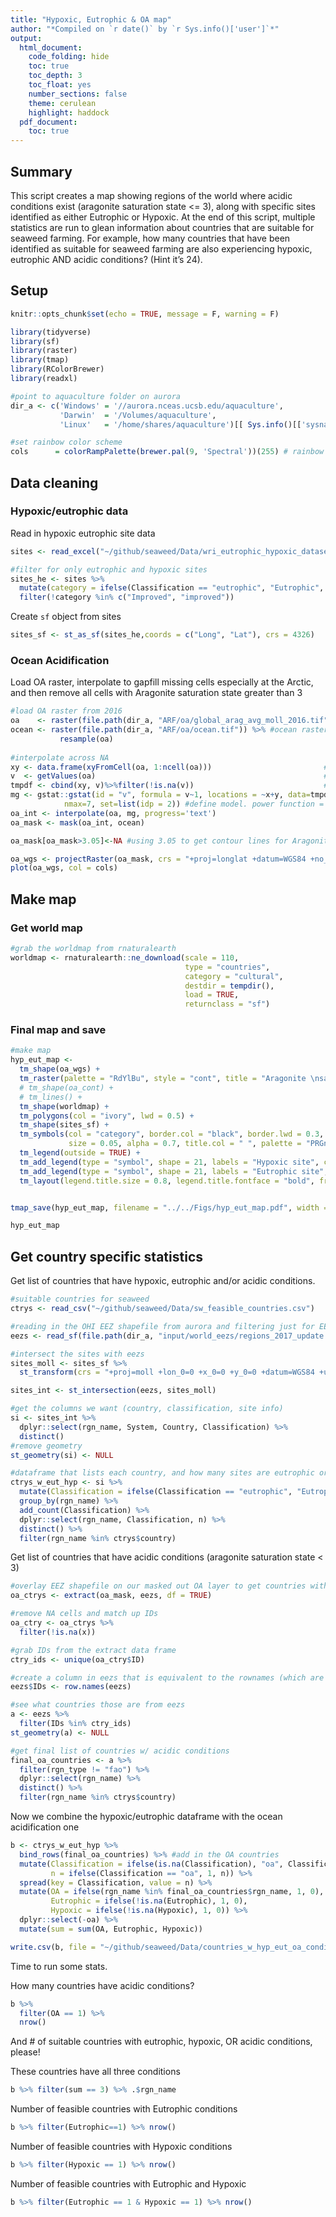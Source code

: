 ```yaml
---
title: "Hypoxic, Eutrophic & OA map"
author: "*Compiled on `r date()` by `r Sys.info()['user']`*"
output: 
  html_document:
    code_folding: hide
    toc: true
    toc_depth: 3
    toc_float: yes
    number_sections: false
    theme: cerulean
    highlight: haddock
  pdf_document:
    toc: true
---
```


## Summary

This script creates a map showing regions of the world where acidic conditions exist (aragonite saturation state <= 3), along with specific sites identified as either Eutrophic or Hypoxic. At the end of this script, multiple statistics are run to glean information about countries that are suitable for seaweed farming. For example, how many countries that have been identified as suitable for seaweed farming are also experiencing hypoxic, eutrophic AND acidic conditions? (Hint it's 24).

## Setup

```r
knitr::opts_chunk$set(echo = TRUE, message = F, warning = F)

library(tidyverse)
library(sf)
library(raster)
library(tmap)
library(RColorBrewer)
library(readxl)

#point to aquaculture folder on aurora
dir_a <- c('Windows' = '//aurora.nceas.ucsb.edu/aquaculture',
           'Darwin'  = '/Volumes/aquaculture',    
           'Linux'   = '/home/shares/aquaculture')[[ Sys.info()[['sysname']] ]]

#set rainbow color scheme
cols      = colorRampPalette(brewer.pal(9, 'Spectral'))(255) # rainbow color scheme
```


## Data cleaning

### Hypoxic/eutrophic data

Read in hypoxic eutrophic site data

```r
sites <- read_excel("~/github/seaweed/Data/wri_eutrophic_hypoxic_dataset_2011-03.xls")

#filter for only eutrophic and hypoxic sites
sites_he <- sites %>%
  mutate(category = ifelse(Classification == "eutrophic", "Eutrophic", Classification)) %>%
  filter(!category %in% c("Improved", "improved"))
```

Create `sf` object from sites

```r
sites_sf <- st_as_sf(sites_he,coords = c("Long", "Lat"), crs = 4326) 
```

### Ocean Acidification

Load OA raster, interpolate to gapfill missing cells especially at the Arctic, and then remove all cells with Aragonite saturation state greater than 3

```r
#load OA raster from 2016
oa    <- raster(file.path(dir_a, "ARF/oa/global_arag_avg_moll_2016.tif")) 
ocean <- raster(file.path(dir_a, "ARF/oa/ocean.tif")) %>% #ocean raster at 1km touse for mask
           resample(oa)
  
#interpolate across NA
xy <- data.frame(xyFromCell(oa, 1:ncell(oa)))                         #get xy coords into dataframe
v  <- getValues(oa)                                                   #get cell values 
tmpdf <- cbind(xy, v)%>%filter(!is.na(v))                             #create dataframe of x,y, and values. remove NAs (throws error since these are cells we are interpolating over)
mg <- gstat::gstat(id = "v", formula = v~1, locations = ~x+y, data=tmpdf,
            nmax=7, set=list(idp = 2)) #define model. power function = 2, this is default for idw models
oa_int <- interpolate(oa, mg, progress='text')  
oa_mask <- mask(oa_int, ocean)

oa_mask[oa_mask>3.05]<-NA #using 3.05 to get contour lines for Aragonite values at 3

oa_wgs <- projectRaster(oa_mask, crs = "+proj=longlat +datum=WGS84 +no_defs")
plot(oa_wgs, col = cols)
```

## Make map

### Get world map

```r
#grab the worldmap from rnaturalearth
worldmap <- rnaturalearth::ne_download(scale = 110,
                                       type = "countries",
                                       category = "cultural",
                                       destdir = tempdir(),
                                       load = TRUE,
                                       returnclass = "sf")
```

### Final map and save

```r
#make map
hyp_eut_map <- 
  tm_shape(oa_wgs) +
  tm_raster(palette = "RdYlBu", style = "cont", title = "Aragonite \nsaturation state") +
  # tm_shape(oa_cont) +
  # tm_lines() +
  tm_shape(worldmap) +
  tm_polygons(col = "ivory", lwd = 0.5) +
  tm_shape(sites_sf) +
  tm_symbols(col = "category", border.col = "black", border.lwd = 0.3, 
             size = 0.05, alpha = 0.7, title.col = " ", palette = "PRGn", legend.col.show = FALSE) +
  tm_legend(outside = TRUE) +
  tm_add_legend(type = "symbol", shape = 21, labels = "Hypoxic site", col = "#AF8DC3", size = 0.4) +
  tm_add_legend(type = "symbol", shape = 21, labels = "Eutrophic site", col = "#7FBF7B", size = 0.4) +
  tm_layout(legend.title.size = 0.8, legend.title.fontface = "bold", frame = F) 


tmap_save(hyp_eut_map, filename = "../../Figs/hyp_eut_map.pdf", width = 6, height = 2.5, units = "in")

hyp_eut_map
```


## Get country specific statistics

Get list of countries that have hypoxic, eutrophic and/or acidic conditions. 

```r
#suitable countries for seaweed
ctrys <- read_csv("~/github/seaweed/Data/sw_feasible_countries.csv")

#reading in the OHI EEZ shapefile from aurora and filtering just for EEZs while removing Antarctica
eezs <- read_sf(file.path(dir_a, "input/world_eezs/regions_2017_update.shp"), quiet = T) 

#intersect the sites with eezs
sites_moll <- sites_sf %>%
  st_transform(crs = "+proj=moll +lon_0=0 +x_0=0 +y_0=0 +datum=WGS84 +units=m +no_defs")

sites_int <- st_intersection(eezs, sites_moll)

#get the columns we want (country, classification, site info)
si <- sites_int %>%
  dplyr::select(rgn_name, System, Country, Classification) %>%
  distinct()
#remove geometry
st_geometry(si) <- NULL

#dataframe that lists each country, and how many sites are eutrophic or hypoxic within each, filtered for feasible countries
ctrys_w_eut_hyp <- si %>%
  mutate(Classification = ifelse(Classification == "eutrophic", "Eutrophic", Classification)) %>%
  group_by(rgn_name) %>%
  add_count(Classification) %>%
  dplyr::select(rgn_name, Classification, n) %>%
  distinct() %>%
  filter(rgn_name %in% ctrys$country)
```


Get list of countries that have acidic conditions (aragonite saturation state < 3)

```r
#overlay EEZ shapefile on our masked out OA layer to get countries with cells w/ acidic conditions
oa_ctrys <- extract(oa_mask, eezs, df = TRUE)

#remove NA cells and match up IDs
oa_ctry <- oa_ctrys %>%
  filter(!is.na(x)) 

#grab IDs from the extract data frame
ctry_ids <- unique(oa_ctry$ID)

#create a column in eezs that is equivalent to the rownames (which are the IDs returned from extract)
eezs$IDs <- row.names(eezs)

#see what countries those are from eezs
a <- eezs %>%
  filter(IDs %in% ctry_ids)
st_geometry(a) <- NULL

#get final list of countries w/ acidic conditions
final_oa_countries <- a %>%
  filter(rgn_type != "fao") %>%
  dplyr::select(rgn_name) %>%
  distinct() %>%
  filter(rgn_name %in% ctrys$country)
```

Now we combine the hypoxic/eutrophic dataframe with the ocean acidification one

```r
b <- ctrys_w_eut_hyp %>%
  bind_rows(final_oa_countries) %>% #add in the OA countries
  mutate(Classification = ifelse(is.na(Classification), "oa", Classification),
         n = ifelse(Classification == "oa", 1, n)) %>%
  spread(key = Classification, value = n) %>%
  mutate(OA = ifelse(rgn_name %in% final_oa_countries$rgn_name, 1, 0),
         Eutrophic = ifelse(!is.na(Eutrophic), 1, 0),
         Hypoxic = ifelse(!is.na(Hypoxic), 1, 0)) %>%
  dplyr::select(-oa) %>%
  mutate(sum = sum(OA, Eutrophic, Hypoxic))

write.csv(b, file = "~/github/seaweed/Data/countries_w_hyp_eut_oa_conditions.csv")
```


Time to run some stats.

How many countries have acidic conditions?

```r
b %>%
  filter(OA == 1) %>%
  nrow()
```
And # of suitable countries with eutrophic, hypoxic, OR acidic conditions, please! 

These countries have all three conditions

```r
b %>% filter(sum == 3) %>% .$rgn_name
```

Number of feasible countries with Eutrophic conditions
```r
b %>% filter(Eutrophic==1) %>% nrow()
```


Number of feasible countries with Hypoxic conditions
```r
b %>% filter(Hypoxic == 1) %>% nrow()
```

Number of feasible countries with Eutrophic and Hypoxic
```r
b %>% filter(Eutrophic == 1 & Hypoxic == 1) %>% nrow()
```







